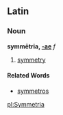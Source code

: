 ==Latin==
===Noun===
'''symmētria, [[Wiktionary Appendix:Latin first declension|-ae]]''' ''f''

#[[symmetry]]
====Related Words====
*[[symmetros]]

[[pl:Symmetria]]